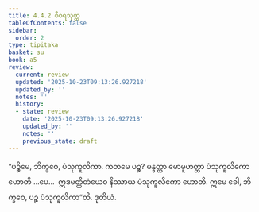 ```yaml
---
title: 4.4.2 စီဝရသုတ္တ
tableOfContents: false
sidebar:
  order: 2
type: tipitaka
basket: su
book: a5
review:
  current: review
  updated: '2025-10-23T09:13:26.927218'
  updated_by: ''
  notes: ''
  history:
  - state: review
    date: '2025-10-23T09:13:26.927218'
    updated_by: ''
    notes: ''
    previous_state: draft
---
```



<ReviewStatus review={frontmatter.review} showDetails={true} />

<HypothesisAnnotation frontmatter={frontmatter} />

<DynamicBreadcrumb />

<Division number="182" book="a5" e="ch" v="16" p="193">

<Paragraph number="1076" book="a5">
“ပဉ္စိမေ, ဘိက္ခဝေ, ပံသုကူလိကာ. ကတမေ ပဉ္စ? မန္ဒတ္တာ မောမူဟတ္တာ ပံသုကူလိကော ဟောတိ …ပေ…  ဣဒမတ္ထိတံယေဝ နိဿာယ ပံသုကူလိကော ဟောတိ. ဣမေ ခေါ, ဘိက္ခဝေ, ပဉ္စ ပံသုကူလိကာ”တိ.

</Paragraph>
</Division>

<Paragraph number="1077" type="center" book="a5">
ဒုတိယံ.
</Paragraph>